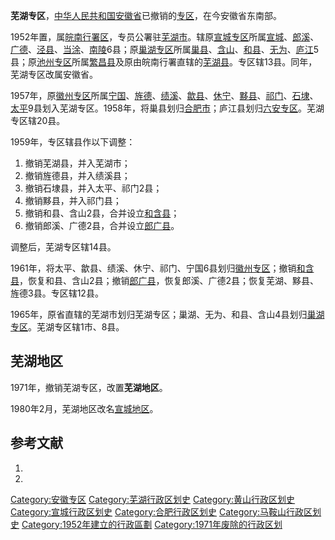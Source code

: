 '''芜湖专区'''，[[中华人民共和国|中华人民共和国]][[安徽省|安徽省]]已撤销的[[专区|专区]]，在今安徽省东南部。

1952年置，属[[皖南行署区|皖南行署区]]，专员公署驻[[芜湖市|芜湖市]]。辖原[[宣城专区|宣城专区]]所属[[宣城县_(隋朝)|宣城]]、[[郎溪县|郎溪]]、[[广德县|广德]]、[[泾县|泾县]]、[[当涂县|当涂]]、[[南陵县|南陵]]6县；原[[巢湖专区|巢湖专区]]所属[[巢县|巢县]]、[[含山县|含山]]、[[和县|和县]]、[[无为县|无为]]、[[庐江县|庐江]]5县；原[[池州专区|池州专区]]所属[[繁昌县|繁昌县]]及原由皖南行署直辖的[[芜湖县|芜湖县]]。专区辖13县。同年，芜湖专区改属安徽省。

1957年，原[[徽州专区|徽州专区]]所属[[宁国县|宁国]]、[[旌德县|旌德]]、[[绩溪县|绩溪]]、[[歙县|歙县]]、[[休宁县|休宁]]、[[黟县|黟县]]、[[祁门县|祁门]]、[[石埭县|石埭]]、[[太平县_(天宝)|太平]]9县划入芜湖专区。1958年，将巢县划归[[合肥市|合肥市]]；庐江县划归[[六安专区|六安专区]]。芜湖专区辖20县。

1959年，专区辖县作以下调整：
#撤销芜湖县，并入芜湖市；
#撤销旌德县，并入绩溪县；
#撤销石埭县，并入太平、祁门2县；
#撤销黟县，并入祁门县；
#撤销和县、含山2县，合并设立[[和含县|和含县]]；
#撤销郎溪、广德2县，合并设立[[郎广县|郎广县]]。

调整后，芜湖专区辖14县。

1961年，将太平、歙县、绩溪、休宁、祁门、宁国6县划归[[徽州专区|徽州专区]]；撤销[[和含县|和含县]]，恢复和县、含山2县；撤销[[郎广县|郎广县]]，恢复郎溪、广德2县；恢复芜湖、黟县、旌德3县。专区辖12县。

1965年，原省直辖的芜湖市划归芜湖专区；巢湖、无为、和县、含山4县划归[[巢湖专区|巢湖专区]]。芜湖专区辖1市、8县。


== 芜湖地区 ==
1971年，撤销芜湖专区，改置'''芜湖地区'''。

1980年2月，芜湖地区改名[[宣城地区|宣城地区]]。

== 参考文献 ==
# {{Cite book | author = 戴均良等 | title = 《中国古今地名大词典》 | location = 上海 | publisher = 上海辞书出版社 | date = 2005 | language = zh-hans }}
# {{Cite book | author = 史为乐 | title = 《中华人民共和国政区沿革（1949-2002）》 | location = 北京 | publisher = 人民出版社 | date = 2006 | language = zh-hans }}
{{安徽省历史二级政区|nocat}}
{{DEFAULTSORT:W}}
[[Category:安徽专区|Category:安徽专区]]
[[Category:芜湖行政区划史|Category:芜湖行政区划史]]
[[Category:黄山行政区划史|Category:黄山行政区划史]]
[[Category:宣城行政区划史|Category:宣城行政区划史]]
[[Category:合肥行政区划史|Category:合肥行政区划史]]
[[Category:马鞍山行政区划史|Category:马鞍山行政区划史]]
[[Category:1952年建立的行政區劃|Category:1952年建立的行政區劃]]
[[Category:1971年废除的行政区划|Category:1971年废除的行政区划]]